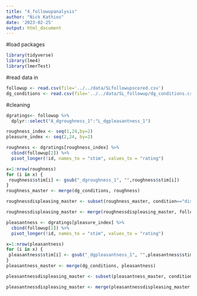 ```yaml
---
title: "4_followupanalysis"
author: "Nick Kathios"
date: '2023-02-25'
output: html_document
---
```

#load packages
```r
library(tidyverse)
library(lme4)
library(lmerTest)
```

#read data in
```r
followup <- read.csv(file='../../data/SLfollowupscored.csv')
dg_conditions <- read.csv(file='../../data/SL_followup/dg_conditions.csv')
```

#cleaning
```r
dgratings<- followup %>%
  dplyr::select("A_dgroughness_1":"L_dgpleasantness_1")

roughness_index <- seq(1,24,by=2)
pleasure_index <- seq(2,24, by=2)

roughness <- dgratings[roughness_index] %>%
  cbind(followup[2]) %>%
  pivot_longer(!id, names_to = "stim", values_to = "rating")

x=1:nrow(roughness)
for (i in x) {
 roughness$stim[i] <- gsub("_dgroughness_1", "",roughness$stim[i])
}
roughness_master <- merge(dg_conditions, roughness)

roughnessdispleasing_master <- subset(roughness_master, condition=="displeasing")

roughnessdispleasing_master <- merge(roughnessdispleasing_master, followup)

pleasantness <- dgratings[pleasure_index] %>%
  cbind(followup[2]) %>%
  pivot_longer(!id, names_to = "stim", values_to = "rating")

x=1:nrow(pleasantness)
for (i in x) {
 pleasantness$stim[i] <- gsub("_dgpleasantness_1", "",pleasantness$stim[i])
}
pleasantness_master <- merge(dg_conditions, pleasantness)

pleasantnessdispleasing_master <- subset(pleasantness_master, condition=="displeasing")

pleasantnessdispleasing_master <- merge(pleasantnessdispleasing_master, followup)
```